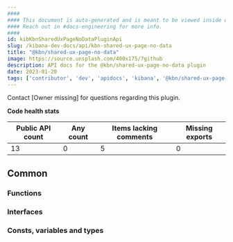 ```yaml
---
####
#### This document is auto-generated and is meant to be viewed inside our experimental, new docs system.
#### Reach out in #docs-engineering for more info.
####
id: kibKbnSharedUxPageNoDataPluginApi
slug: /kibana-dev-docs/api/kbn-shared-ux-page-no-data
title: "@kbn/shared-ux-page-no-data"
image: https://source.unsplash.com/400x175/?github
description: API docs for the @kbn/shared-ux-page-no-data plugin
date: 2023-01-20
tags: ['contributor', 'dev', 'apidocs', 'kibana', '@kbn/shared-ux-page-no-data']
---
```




Contact [Owner missing] for questions regarding this plugin.

**Code health stats**

| Public API count  | Any count | Items lacking comments | Missing exports |
|-------------------|-----------|------------------------|-----------------|
| 13 | 0 | 5 | 0 |

## Common

### Functions
<DocDefinitionList data={kbnSharedUxPageNoDataObj.common.functions}/>

### Interfaces
<DocDefinitionList data={kbnSharedUxPageNoDataObj.common.interfaces}/>

### Consts, variables and types
<DocDefinitionList data={kbnSharedUxPageNoDataObj.common.misc}/>

